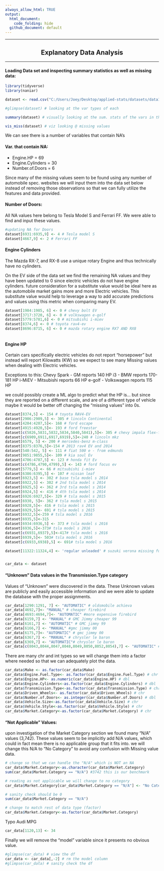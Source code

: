 ```yaml
---
always_allow_html: TRUE
output: 
  html_document: 
    code_folding: hide
  github_document: default
---
```



<hr>
<center><h2>Explanatory Data Analysis</h2></center>
<hr>

<h4>Loading Data set and inspecting summary statistics as well as missing data:</h4>


```r
library(tidyverse)
library(naniar)

dataset <- read.csv("C:/Users/Joey/Desktop/applied-stats/datasets/data1.csv")

#glimpse(dataset) # looking at the var types of each

summary(dataset) # visually looking at the sum. stats of the vars in the data. 

vis_miss(dataset) # viz looking @ missing values

```



We can see there is a number of variables that contain NA's

<h4>Var. that contain NA:</h4>

- Engine.HP = 69
- Engine.Cylinders = 30
- Number.of.Doors = 6 

Since many of the missing values seem to be found using any number of automobile spec. websites we will input them into the data set below instead of removing those observations so that we can fully utilize the features and data provided.


<h4>Number of Doors:</h4>
 All NA values here belong to Tesla Model S and Ferrari FF. We were able to find and input these values. 

```r
#updating NA for Doors
dataset[6931:6935,9] <- 4 # Tesla model S
dataset[4667,9] <- 2 # Ferrari FF 

```



<h4>Engine Cylinders</h4>

The Mazda RX-7, and RX-8 use a unique rotary Engine and thus technically have no cylinders.

On the EV side of the data set we find the remaining NA values and they have been updated to 0 since electric vehicles do not have engine cylinders. future consideration for a substitute value would be ideal here as the automobile market gains more and more Electric vehicles. This substitute value would help to leverage a way to add accurate predictions and values using this metric when comparing many EV.

```r

dataset[1984:1985, 6] <- 0 # chevy bolt EV
dataset[3717:3720, 6] <- 0 # volkswagen e-golf
dataset[5779:5781,6] <- 0 # mitsubishi i-miev
dataset[8374,6] <- 0 # toyota rav4-ev
dataset[8696:8715, 6] <- 0 # mazda rotary engine RX7 AND RX8



```


<h4>Engine HP</h4>

Certain cars specifically electric vehicles do not report "horsepower" but instead will report Kilowatts (KW)
so we expect to see many Missing values when dealing with Electric vehicles. 

Exceptions to this:
Chevy Spark - GM reports 140 HP
i3 - BMW reports 170-181 HP
i-MiEV - Mitsubishi reports 66 HP
e-golf - Volkswagen reports 115 HP

we could possibly create a ML algo to predict what the HP is... but since they are reported on a different scale, and are of a different type of vehicle
maybe it would be better off changing the "missing values" into 0s. 

```r
dataset[8374,5] <- 154 # toyota RAV4-EV
dataset[2906:2909,5] <- 305 # lincoln Continental
dataset[4204:4207,5]<- 168 # ford escape
dataset[4915:4920,5]<- 193 # ford freestar
dataset[c(5826,5831,5832,5834,5840,5841),5]<- 305 # chevy impala flex-fuel
dataset[c(6909,6911,6917,6919),5]<-240 # lincoln mkz
dataset[6579, 5] <- 200 # mercedes-benz m-class
dataset[8375:8376,5]<-154 # 2013 rav4 EV and 2014
dataset[540:542, 5] <- 111 # fiat 500 e - from edmunds
dataset[9851:9855,5]<- 109 # kia soul Ev
dataset[4706:4707,5] <- 123 # honda fit Ev
dataset[c(4786,4790,4799),5] <- 143 # ford focus ev
dataset[5779,5] <- 66 # mitsubishi i-miev
dataset[6386:6395,5] <- 107 # nissan leaf 
dataset[6923,5] <- 302 # base tsla model s 2014
dataset[6922,5] <- 302 # 2nd tsla model s 2014
dataset[6925,5] <- 362 # 3rd tsla model s 2014
dataset[6924,5] <- 416 # 4th tsla model s 2014
dataset[6926:6927,5]<- 329 # tsla model s 2015
dataset[6930, 5]<- 362 # tsla model s 2015
dataset[6928,5]<- 416 # tsla model s 2015
dataset[6929,5]<- 691 # tsla model s 2015
dataset[6932,5]<-259 # tsla model s 2016
dataset[6935,5]<-315
dataset[6934:6936,5] <- 373 # tsla model s 2016
dataset[6936,5]<-373# tsla model s 2016
dataset[c(6931,6937),5]<-417# tsla model s 2016
dataset[6939,5]<- 503# tsla model s 2016
dataset[c(6933,6938),5] <- 691# tsla model s 2016

dataset[11322:11324,4] <- 'regular unleaded' # suzuki verona missing fuel type


car_data <- dataset

```


<h4>"Unknown" Data values in the Transmission.Type category</h4>
Values of "Unknown" were discovered in the data. These Unknown values are publicly and easily accessible information and we 
were able to update the database with the proper assignments.


```r
car_data[1290:1291, 7] <- "AUTOMATIC" # oldsmobile achieva
car_data[4692,7]<- "MANUAL" # cheaper firebird
car_data[4693:4694,7]<- "AUTOMATIC" #more expensive firebird
car_data[6159,7] <- "MANUAL" # GMC Jimmy cheaper 99
car_data[6161,7] <- "AUTOMATIC" # GMC jimmy 99
car_data[6166,7] <- "MANUAL" #gmc jimmy 00
car_data[6175,7]<- "AUTOMATIC" # gmc jimmy 00
car_data[6367,7] <- "MANUAL" # chrysler le baron 
car_data[6369,7] <- "AUTOMATIC"# chrysler le baron 
car_data[c(8043,8044,8047,8048,8049,8050,8052,8054),7] <- "AUTOMATIC" # dodge ram 150

```

There are many chr and int types so we will change them into a factor where needed so that we can adequately plot the data.
```r

car_data$Make <- as.factor(car_data$Make)
car_data$Engine.Fuel.Type<- as.factor(car_data$Engine.Fuel.Type) # chr
car_data$Engine.HP<- as.numeric(car_data$Engine.HP) # dbl 
car_data$Engine.Cylinders<-as.factor(car_data$Engine.Cylinders) # dbl
car_data$Transmission.Type<-as.factor(car_data$Transmission.Type) # chr
car_data$Driven_Wheels<- as.factor(car_data$Driven_Wheels) # chr
car_data$Number.of.Doors<- as.integer(car_data$Number.of.Doors) # dbl
car_data$Vehicle.Size<-as.factor(car_data$Vehicle.Size) # chr
car_data$Vehicle.Style<-as.factor(car_data$Vehicle.Style) # chr
car_data$Market.Category<-as.factor(car_data$Market.Category) # chr
```


<h4>"Not Applicable" Values:</h4>

upon investigation of the Market Category section we found many "N/A" values (3,742).
These values seem to be implicitly add N/A values, which could in fact mean there is no applicable group that it fits into. we
will change this N/A to "No Category" to avoid any confusion with Missing value data. 

```r
# change so that we can handle the "N/A" which is NOT an NA
car_data$Market.Category<-as.character(car_data$Market.Category)
sum(car_data$Market.Category == "N/A") #3742 this is our benchmark 

# reading as not applicable we will change to no category
car_data$Market.Category[car_data$Market.Category == "N/A"] <- "No Category"

# sanity check should be 0
sum(car_data$Market.Category == "N/A")

# change to match rest of data type (factor)
car_data$Market.Category<-as.factor(car_data$Market.Category)

```

Typo Audi MPG
```r

car_data[1120,13] <- 34

```

Finally we will remove the "model" variable since it presents no obvious value.
```r
#glimpse(car_data) # view the df
car_data <- car_data[,-2] # rm the model column
#glimpse(car_data) # sanity check the df

```